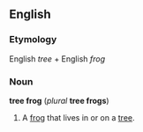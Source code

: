 == English ==
=== Etymology ===
English ''tree'' + English ''frog''

=== Noun ===
'''tree frog''' (''plural'' '''tree frogs''')

# A [[frog]] that lives in or on a [[tree]].